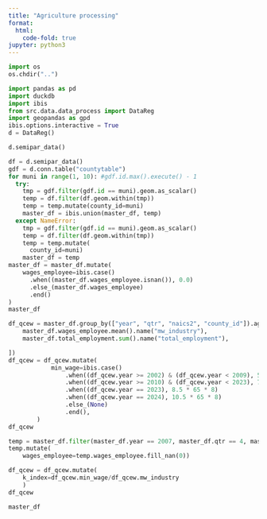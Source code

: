```yaml
---
title: "Agriculture processing"
format:
  html:
    code-fold: true
jupyter: python3
---
```


```python
import os
os.chdir("..")
```

```python
import pandas as pd
import duckdb
import ibis
from src.data.data_process import DataReg
import geopandas as gpd
ibis.options.interactive = True
d = DataReg()
```

```python
d.semipar_data()
```

```python
df = d.semipar_data()
gdf = d.conn.table("countytable")
for muni in range(1, 10): #gdf.id.max().execute() - 1
  try:
    tmp = gdf.filter(gdf.id == muni).geom.as_scalar()
    temp = df.filter(df.geom.within(tmp)) 
    temp = temp.mutate(county_id=muni)
    master_df = ibis.union(master_df, temp)
  except NameError:
    tmp = gdf.filter(gdf.id == muni).geom.as_scalar()
    temp = df.filter(df.geom.within(tmp))
    temp = temp.mutate(
      county_id=muni)
    master_df = temp
master_df = master_df.mutate(
    wages_employee=ibis.case()
      .when((master_df.wages_employee.isnan()), 0.0)
      .else_(master_df.wages_employee)
      .end()
)
master_df
```

```python
df_qcew = master_df.group_by(["year", "qtr", "naics2", "county_id"]).aggregate([
    master_df.wages_employee.mean().name("mw_industry"),
    master_df.total_employment.sum().name("total_employment"),

])
df_qcew = df_qcew.mutate(
            min_wage=ibis.case()
                .when((df_qcew.year >= 2002) & (df_qcew.year < 2009), 5.15 * 65 * 8)
                .when((df_qcew.year >= 2010) & (df_qcew.year < 2023), 7.25 * 65 * 8)
                .when((df_qcew.year == 2023), 8.5 * 65 * 8)
                .when((df_qcew.year == 2024), 10.5 * 65 * 8)
                .else_(None)
                .end(),
        )
df_qcew
```

```python
temp = master_df.filter(master_df.year == 2007, master_df.qtr == 4, master_df.county_id == 2)
temp.mutate(
    wages_employee=temp.wages_employee.fill_nan(0))
```

```python
df_qcew = df_qcew.mutate(
    k_index=df_qcew.min_wage/df_qcew.mw_industry
    )
df_qcew
```

```python
master_df
```
